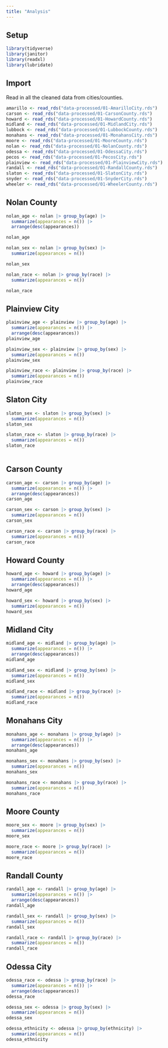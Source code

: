 ```yaml
---
title: "Analysis"
---
```


## Setup

```r

library(tidyverse)
library(janitor)
library(readxl)
library(lubridate)
```

## Import

Read in all the cleaned data from cities/counties. 

```r
amarillo <- read_rds("data-processed/01-AmarilloCity.rds")
carson <- read_rds("data-processed/01-CarsonCounty.rds")
howard <- read_rds("data-processed/01-HowardCounty.rds")
midland <- read_rds("data-processed/01-MidlandCity.rds")
lubbock <- read_rds("data-processed/01-LubbockCounty.rds")
monahans <- read_rds("data-processed/01-MonahansCity.rds")
moore <- read_rds("data-processed/01-MooreCounty.rds")
nolan <- read_rds("data-processed/01-NolanCounty.rds")
odessa <- read_rds("data-processed/01-OdessaCity.rds")
pecos <- read_rds("data-processed/01-PecosCity.rds")
plainview <- read_rds("data-processed/01-PlainviewCity.rds")
randall <- read_rds("data-processed/01-RandallCounty.rds")
slaton <- read_rds("data-processed/01-SlatonCity.rds")
snyder <- read_rds("data-processed/01-SnyderCity.rds")
wheeler <- read_rds("data-processed/01-WheelerCounty.rds")

```

## Nolan County

```r
nolan_age <- nolan |> group_by(age) |> 
  summarize(appearances = n()) |> 
  arrange(desc(appearances))

nolan_age

nolan_sex <- nolan |> group_by(sex) |> 
  summarize(appearances = n())

nolan_sex

nolan_race <- nolan |> group_by(race) |> 
  summarize(appearances = n())

nolan_race

```

## Plainview City

```r
plainview_age <- plainview |> group_by(age) |> 
  summarize(appearances = n()) |> 
  arrange(desc(appearances))
plainview_age

plainview_sex <- plainview |> group_by(sex) |> 
  summarize(appearances = n())
plainview_sex

plainview_race <- plainview |> group_by(race) |> 
  summarize(appearances = n())
plainview_race

```

## Slaton City

```r
slaton_sex <- slaton |> group_by(sex) |> 
  summarize(appearances = n())
slaton_sex

slaton_race <- slaton |> group_by(race) |> 
  summarize(appearances = n())
slaton_race
  
```

## Carson County

```r
carson_age <- carson |> group_by(age) |> 
  summarize(appearances = n()) |> 
  arrange(desc(appearances))
carson_age

carson_sex <- carson |> group_by(sex) |> 
  summarize(appearances = n())
carson_sex

carson_race <- carson |> group_by(race) |> 
  summarize(appearances = n())
carson_race

```

## Howard County

```r
howard_age <- howard |> group_by(age) |> 
  summarize(appearances = n()) |> 
  arrange(desc(appearances))
howard_age

howard_sex <- howard |> group_by(sex) |> 
  summarize(appearances = n())
howard_sex

```

## Midland City

```r
midland_age <- midland |> group_by(age) |> 
  summarize(appearances = n()) |> 
  arrange(desc(appearances))
midland_age

midland_sex <- midland |> group_by(sex) |> 
  summarize(appearances = n())
midland_sex

midland_race <- midland |> group_by(race) |> 
  summarize(appearances = n())
midland_race
```

## Monahans City

```r
monahans_age <- monahans |> group_by(age) |> 
  summarize(appearances = n()) |> 
  arrange(desc(appearances))
monahans_age

monahans_sex <- monahans |> group_by(sex) |> 
  summarize(appearances = n())
monahans_sex

monahans_race <- monahans |> group_by(race) |> 
  summarize(appearances = n())
monahans_race
```

## Moore County

```r

moore_sex <- moore |> group_by(sex) |> 
  summarize(appearances = n())
moore_sex

moore_race <- moore |> group_by(race) |> 
  summarize(appearances = n())
moore_race
```

## Randall County

```r
randall_age <- randall |> group_by(age) |> 
  summarize(appearances = n()) |> 
  arrange(desc(appearances))
randall_age

randall_sex <- randall |> group_by(sex) |> 
  summarize(appearances = n())
randall_sex

randall_race <- randall |> group_by(race) |> 
  summarize(appearances = n())
randall_race
```

## Odessa City

```r
odessa_race <- odessa |> group_by(race) |> 
  summarize(appearances = n()) |> 
  arrange(desc(appearances))
odessa_race

odessa_sex <- odessa |> group_by(sex) |> 
  summarize(appearances = n())
odessa_sex

odessa_ethnicity <- odessa |> group_by(ethnicity) |> 
  summarize(appearances = n())
odessa_ethnicity
```

